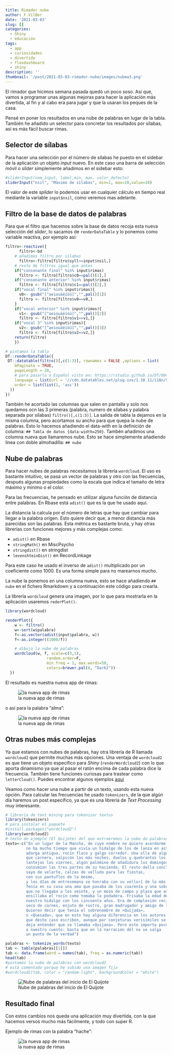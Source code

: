 ```yaml
---
title: Rimador nube
author: F.VilBer
date: '2021-03-03'
slug: []
categories:
  - Shiny
  - educación
tags:
  - app
  - curiosidades
  - divertido
  - flexdashboard
  - shiny
description: ''
thumbnail: '/post/2021-03-03-rimador-nube/images/nubew3.png'
---
```


El rimador que hicimos semana pasada quedó un poco soso. Así que, vamos a programar unas algunas mejoras para hacer la aplicación más divertida, al fin y al cabo era para jugar y que la usaran los peques de la casa.

Pensé en poner los resultados en una nube de palabras en lugar de la tabla. También he añadido un selector para concretar los resultados por sílabas, así es más fácil buscar rimas. 

## Selector de sílabas 
Para hacer una selección por el número de sílabas he puesto en el sidebar de la aplicación un objeto *input* nuevo. En este caso una barra de selección móvil o *slider* simplemente añadimos en el sidebar esto:

```r
#sliderInput(nom_input, label,min, max, valor_defecto)
sliderInput("nsil", "Máximo de sílabas", min=1, max=10,value=10)
```

El valor de este *splider* lo podemos usar en cualquier cálculo en tiempo real mediante la variable `input$nsil`, como veremos mas adelante.

## Filtro de la base de datos de palabras
Para que el filtro que hacemos sobre la base de datos recoja esta nueva selección del *slider*, lo sacamos de `renderDataTable` y lo ponemos como variable reactiva, por ejemplo así:

```r
filtro<-reactive({
      filtro<-bd
    # añadimos filtro por sílabas  
      filtro<-filtro[filtro$syll<=input$nsil,]
    # resto de filtros igual que antes  
    if("consonante final" %in% input$rimas)
      filtro <- filtro[filtro$c0==pal()[1],]
    if("consonante anterior" %in% input$rimas)
      filtro <- filtro[filtro$c1==pal()[2],]
    if("vocal final" %in% input$rimas){
      v0<- gsub("[^aeiouáéíóú]","",pal()[1])
      filtro <- filtro[filtro$v0==v0,]
    }
    if("vocal anterior" %in% input$rimas){
      v1<- gsub("[^aeiouáéíóú]","",pal()[2])
      filtro <- filtro[filtro$v1==v1,]}
    if("vocal 3" %in% input$rimas){
      v2<- gsub("[^aeiouáéíóú]","",pal()[3])
      filtro <- filtro[filtro$v2==v2,]}
    return(filtro)
    })

# pintamos la tabla
DT::renderDataTable({
 DT::datatable(filtro()[,c(1:3)], rownames = FALSE ,options = list(
    bPaginate = TRUE,
    pageLength = 20,
    # para pasarlo a Español visto en: https://rstudio.github.io/DT/004-i18n.html
    language = list(url = '//cdn.datatables.net/plug-ins/1.10.11/i18n/Spanish.json'),
    order = list(list(1, 'asc'))
  ))
})
```

También he acortado las columnas que salen en pantalla y solo nos quedamos ocn las 3 primeras (palabra, numero de sílabas y palabra separada por sílabas) `filtro()[,c(1:3)]`. 
La salida de tabla la dejamos en la misma columna, pero acortamos su ancho para que quepa la nube de palabras. Esto lo hacemos añadiendo el data-with en la definición de columna: `## Tabla de datos {data-width=250}`. Tambén añadimos una columna nueva que llamaremos nube. Esto se hace simplemente añadiendo linea con doble almohadilla: `## nube `

## Nube de palabras
Para hacer nubes de palabras necesitamos la librería `wordcloud`. El uso es bastante intuitivo, se pasa un vector de palabras y otro con las frecuencias, después algunas propiedades como la escala que indica el tamaño de letra máximo y mínimo o el color.

Para las frecuencias, he pensado en utilizar alguna función de distancia entre palabras. En Rbase está `adist()` que es la que he usado aquí. 

La distancia la calcula por el número de letras que hay que cambiar para llegar a la palabra origen. Esto quiere decir que, a menor distancia más parecidas son las palabras. Esta métrica es bastante bruta, y hay otras librerías con funciones mejores y más complejas como:

 - `adist()` en Rbase
 - `stringMath()` en MiscPsycho
 - `stringdist()` en stringdist
 - `levenshteinDist()` en RecordLinkage
 
Para este caso he usado el inverso de `adist()` multiplicado por un coeficiente como 1000. Es una forma simple para no marearnos mucho.

La nube la ponemos en una columna nueva, esto se hace añadiendo `## nube` en el fichero Rmarkdown y a continuación este código para crearla.

La librería `wordcloud` genera una imagen, por lo que para mostrarla en la aplicación usaremos `rederPlot()`. 

```r
library(wordcloud)

renderPlot({
    w <- filtro()
    w<-sort(w$palabra)
    f<-as.vector(adist(input$palabra, w))
    f<-as.integer((1000/f))

    # dibuja la nube de palabras    
    wordcloud(w, f, scale=c(3,1),
                  random.order=F,
                  min.freq = 1, max.words=50,
                  colors=brewer.pal(8, "Dark2"))
  })
```
El resultado es nuestra nueva app de rimas:

![la nueva app de rimas](images/nube.png)

o así para la palabra "alma":

![la nueva app de rimas](images/nube2.png)

## Otras nubes más complejas
Ya que estamos con nubes de palabras, hay otra librería de R llamada `wordcloud2` que permite muchas más opciones. Una ventaja de `wordcloud2` es que tiene un objeto específico para *Shiny* (`renderWordcloud2`) con lo que aporta dinamismo ya que al pasar el ratón encima de cada palabra dice la frecuencia.
También tiene funciones curiosas para trastear como `letterCloud()`. Puedes encontrar algunos ejemplos <a href="https://cran.r-project.org/web/packages/wordcloud2/vignettes/wordcloud.html" target="_blank" rel="noopener"><span>aquí</span> </a>

Veamos como hacer una nube a partir de un texto, usando esta nueva opción. Para calcular las frecuencias he usado `tokenizers`, de la que algún día haremos un post específico, ya que es una librería de *Text Processing* muy interesante.

```r
# librería de text mining para tokenizar textos
library(tokenizers)
# para instalar el paquete
#install.packages("wordcloud2")
library(wordcloud2)
# texto de ejemplo (El Quijote) del que extraeremos la nube de palabras
texto<-c("En un lugar de la Mancha, de cuyo nombre no quiero acordarme,
         no ha mucho tiempo que vivía un hidalgo de los de lanza en astillero,
         adarga antigua, rocín flaco y galgo corredor. Una olla de algo más vaca
         que carnero, salpicón las más noches, duelos y quebrantos los sábados,
         lantejas los viernes, algún palomino de añadidura los domingos,
         consumían las tres partes de su hacienda. El resto della concluían
         sayo de velarte, calzas de velludo para las fiestas,
         con sus pantuflos de lo mesmo,
         y los días de entresemana se honraba con su vellorí de lo más fino.
         Tenía en su casa una ama que pasaba de los cuarenta y una sobrina
         que no llegaba a los veinte, y un mozo de campo y plaza que así 
         ensillaba el rocín como tomaba la podadera. Frisaba la edad de
         nuestro hidalgo con los cincuenta años. Era de complexión recia,
         seco de carnes, enjuto de rostro, gran madrugador y amigo de la caza.
         Quieren decir que tenía el sobrenombre de «Quijada»,
         o «Quesada», que en esto hay alguna diferencia en los autores
         que deste caso escriben, aunque por conjeturas verisímiles se
         deja entender que se llamaba «Quijana». Pero esto importa poco
         a nuestro cuento: basta que en la narración dél no se salga
         un punto de la verdad")

palabras <- tokenize_words(texto)
tab <- table(palabras[[1]])
tab <- data.frame(word = names(tab), freq = as.numeric(tab))
head(tab)
#pintamos la nube de palabras con wordcloud2
# está comentado porque he subido una imagen fija
#wordcloud2(tab, color = "random-light", backgroundColor = "white")
```

![Nube de palabras del inicio de El Quijote](images/nubew2.png)


## Resultado final

Con estos cambios nos queda una aplicación muy divertida, con la que hacemos versos mucho más fácilmente, y todo con super R. 

Ejemplo de rimas con la palabra "hache": 

![la nueva app de rimas](images/nubew3.png)
